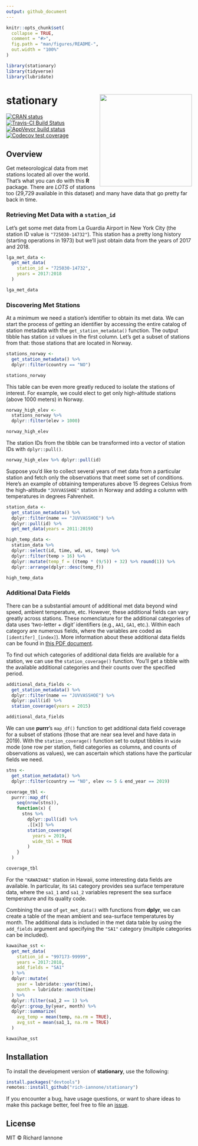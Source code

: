 ```yaml
---
output: github_document
---
```


<!-- README.md is generated from README.Rmd. Please edit that file -->

```r
knitr::opts_chunk$set(
  collapse = TRUE,
  comment = "#>",
  fig.path = "man/figures/README-",
  out.width = "100%"
)
```

```r
library(stationary)
library(tidyverse)
library(lubridate)
```

# stationary <a href='http://rich-iannone.github.io/stationary/'><img src="man/figures/logo.svg" align="right" height="250px" /></a>

[![CRAN status](https://www.r-pkg.org/badges/version/stationary)](https://CRAN.R-project.org/package=stationary)
[![Travis-CI Build Status](https://travis-ci.org/rich-iannone/stationary.svg?branch=master)](https://travis-ci.org/rich-iannone/stationary)
[![AppVeyor build status](https://ci.appveyor.com/api/projects/status/github/rich-iannone/stationary?branch=master&svg=true)](https://ci.appveyor.com/project/rich-iannone/stationary)
[![Codecov test coverage](https://codecov.io/gh/rich-iannone/stationary/branch/master/graph/badge.svg)](https://codecov.io/gh/rich-iannone/stationary?branch=master)

## Overview

Get meteorological data from met stations located all over the world. That's what you can do with this **R** package. There are *LOTS* of stations too (29,729 available in this dataset) and many have data that go pretty far back in time.

### Retrieving Met Data with a `station_id`

Let's get some met data from La Guardia Airport in New York City (the station ID value is `"725030-14732"`). This station has a pretty long history (starting operations in 1973) but we'll just obtain data from the years of 2017 and 2018.

```r
lga_met_data <- 
  get_met_data(
    station_id = "725030-14732",
    years = 2017:2018
  )
```

```r
lga_met_data
```

### Discovering Met Stations

At a minimum we need a station's identifier to obtain its met data. We can start the process of getting an identifier by accessing the entire catalog of station metadata with the `get_station_metadata()` function. The output tibble has station `id` values in the first column. Let's get a subset of stations from that: those stations that are located in Norway.

```r
stations_norway <- 
  get_station_metadata() %>%
  dplyr::filter(country == "NO")

stations_norway
```

This table can be even more greatly reduced to isolate the stations of interest. For example, we could elect to get only high-altitude stations (above 1000 meters) in Norway. 

```r
norway_high_elev <-
  stations_norway %>% 
  dplyr::filter(elev > 1000)

norway_high_elev
```

The station IDs from the tibble can be transformed into a vector of station IDs with `dplyr::pull()`.

```r
norway_high_elev %>% dplyr::pull(id)
```

Suppose you'd like to collect several years of met data from a particular station and fetch only the observations that meet some set of conditions. Here's an example of obtaining temperatures above 15 degrees Celsius from the high-altitude `"JUVVASSHOE"` station in Norway and adding a column with temperatures in degrees Fahrenheit.

```r
station_data <- 
  get_station_metadata() %>%
  dplyr::filter(name == "JUVVASSHOE") %>%
  dplyr::pull(id) %>%
  get_met_data(years = 2011:2019)

high_temp_data <-
  station_data %>%
  dplyr::select(id, time, wd, ws, temp) %>% 
  dplyr::filter(temp > 16) %>%
  dplyr::mutate(temp_f = ((temp * (9/5)) + 32) %>% round(1)) %>%
  dplyr::arrange(dplyr::desc(temp_f))
```

```r
high_temp_data
```

### Additional Data Fields

There can be a substantial amount of additional met data beyond wind speed, ambient temperature, etc. However, these additional fields can vary greatly across stations. These nomenclature for the additional categories of data uses 'two-letter + digit' identifiers (e.g., `AA1`, `GA1`, etc.). Within each category are numerous fields, where the variables are coded as `[identifer]_[index]`). More information about these additional data fields can be found in [this PDF document](http://www1.ncdc.noaa.gov/pub/data/ish/ish-format-document.pdf).

To find out which categories of additional data fields are available for a station, we can use the `station_coverage()` function. You'll get a tibble with the available additional categories and their counts over the specified period.

```r
additional_data_fields <-
  get_station_metadata() %>%
  dplyr::filter(name == "JUVVASSHOE") %>%
  dplyr::pull(id) %>%
  station_coverage(years = 2015)
```

```r
additional_data_fields
```

We can use **purrr**'s `map_df()` function to get additional data field coverage for a subset of stations (those that are near sea level and have data in 2019). With the `station_coverage()` function set to output tibbles in `wide` mode (one row per station, field categories as columns, and counts of observations as values), we can ascertain which stations have the particular fields we need.

```r
stns <- 
  get_station_metadata() %>%
  dplyr::filter(country == "NO", elev <= 5 & end_year == 2019)

coverage_tbl <- 
  purrr::map_df(
    seq(nrow(stns)),
    function(x) {
      stns %>%
        dplyr::pull(id) %>%
        .[[x]] %>%
        station_coverage(
          years = 2019,
          wide_tbl = TRUE
        )
    }
  )
```

```r
coverage_tbl
```

For the `"KAWAIHAE"` station in Hawaii, some interesting data fields are available. In particular, its `SA1` category provides sea surface temperature data, where the `sa1_1` and `sa1_2` variables represent the sea surface temperature and its quality code.

Combining the use of `get_met_data()` with functions from **dplyr**, we can create a table of the mean ambient and sea-surface temperatures by month. The additional data is included in the met data table by using the `add_fields` argument and specifying the `"SA1"` category (multiple categories can be included). 

```r
kawaihae_sst <- 
  get_met_data(
    station_id = "997173-99999",
    years = 2017:2018,
    add_fields = "SA1"
  ) %>%
  dplyr::mutate(
    year = lubridate::year(time),
    month = lubridate::month(time)
  ) %>%
  dplyr::filter(sa1_2 == 1) %>%
  dplyr::group_by(year, month) %>%
  dplyr::summarize(
    avg_temp = mean(temp, na.rm = TRUE),
    avg_sst = mean(sa1_1, na.rm = TRUE)
  )
```

```r
kawaihae_sst
```

## Installation

To install the development version of **stationary**, use the following:

```r
install.packages("devtools")
remotes::install_github("rich-iannone/stationary")
```

If you encounter a bug, have usage questions, or want to share ideas to make this package better, feel free to file an [issue](https://github.com/rich-iannone/stationary/issues).

## License

MIT &copy; Richard Iannone
